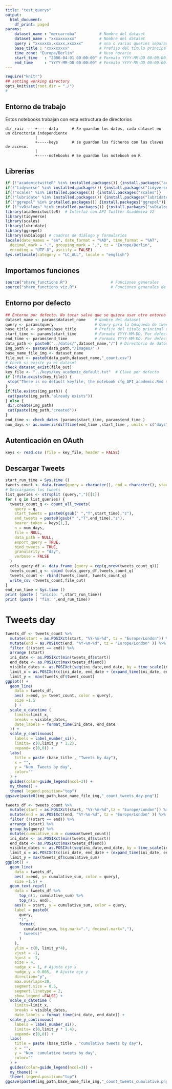 ---
title: "test_querys"
output:
  html_document:
    df_print: paged
params:
    dataset_name : "mercarroba"          # Nombre del dataset
    dataset_name : "xxxxxxxxxx"          # Nombre del dataset
    query : "xxxxxxx,xxxxx,xxxxxx"       # una o varias queries separadas por comas, una query puede contener OR 
    base_title : "xxxxxxxxx"             # Prefijo del título principal de las gráficas
    time_zone: "Europe/Berlin"           # Huso horario
    start_time   : "2006-04-01 00:00:00" # Formato YYYY-MM-DD 00:00:00. Por defecto fecha de creación de Twitter
    end_time     : "YYYY-MM-DD 00:00:00" # Formato YYYY-MM-DD 00:00:00. por defecto, hora GMT actual
---
```{r setup, 	echo = TRUE,message = FALSE,	warning = FALSE,include=FALSE, cache = FALSE}
require("knitr")
## setting working directory
opts_knit$set(root.dir = "./")
#
```
## Entorno de trabajo

Estos notebooks trabajan con esta estructura de directorios

    dir_raiz ----+-----data      # Se guardan los datos, cada dataset en un directorio independiente
                 |
                 +-----keys      # se guardan los ficheros con las claves de acceso. 
                 |
                 +-----notebooks # Se guardan los notebooh en R
  
  
## Librerías 

```{r libraries, message=FALSE, warning=FALSE, paged.print=FALSE}
if (!"academictwitteR" %in% installed.packages()) {install.packages("academictwitteR")}
if(!"tidyverse" %in% installed.packages()) {install.packages("tidyverse")}
if(!"scales" %in% installed.packages()) {install.packages("scales")}
if(!"lubridate" %in% installed.packages()) {install.packages("lubridate")}
if(!"ggrepel" %in% installed.packages()) {install.packages("ggrepel")}
if (!"svDialogs" %in% installed.packages()) {install.packages("svDialogs")}
library(academictwitteR)  # Interfaz con API Twitter Académiva V2
library(tidyverse)
library(scales)
library(lubridate)
library(ggrepel)
library(svDialogs) # Cuadros de diálogo y formularios
locale(date_names = "en", date_format = "%AD", time_format = "%AT",
  decimal_mark = ".", grouping_mark = ",", tz = "Europe/Berlin",
  encoding = "UTF-8", asciify = FALSE)
Sys.setlocale(category = "LC_ALL", locale = "english")
```

## Importamos funciones

```{r functions, include=FALSE}
source("share_functions.R")                   # Funciones generales
source("share_functions_viz.R")               # Funciones generales de visualización
```


## Entorno por defecto

```{r environment}
## Entorno por defecto. No tocar salvo que se quiera usar otro entorno
dataset_name <- params$dataset_name    # Nombre del dataset
query <- params$query                  # Query para la búsqueda de tweets
base_title <- params$base_title        # Prefijo del título principal de las gráficas
start_time <- params$start_time        # Formato YYYY-MM-DD. Por defecto fecha de creación de Twitter
end_time <- params$end_time            # Formato YYYY-MM-DD. Por defecto hora actuual
data_path <- paste0("../datos/",dataset_name,"/") # Directorio de datos
img_path <- paste0(data_path,"/images/" )
base_name_file_img <- dataset_name  
file_out <- paste0(data_path,dataset_name,"_count.csv")
# Check si existe ya el dataset
check_dataset_exist(file_out)
key_file <- "../keys/key_academic_default.txt"  # Clave por defecto
if (!file.exists(key_file)) {
 stop("There is no default keyfile, the notebook cfg_API_academic.Rmd must be run once before")
}
if(file.exists(img_path)) {
 cat(paste(img_path,"already exists"))
} else {
 dir.create(img_path)
 cat(paste(img_path,"created"))
}
end_time <- check_dates (params$start_time, params$end_time )
num_days <- as.numeric(difftime(end_time ,start_time , units = c("days")))
```

## Autenticación en OAuth

```{r authentication}
keys <- read.csv (file = key_file, header = FALSE)
```

## Descargar Tweets

```{r search_tweets, message=FALSE, warning=FALSE}
start_run_time = Sys.time ()
tweets_count <- data.frame(query = character(), end = character(), start = character(), tweet_count = double ())
# Descargamos los tweets
list_queries <- strsplit (query,",")[[1]]
for ( q in list_queries) {
  tweets_count_q <- count_all_tweets(
    query = q,
    start_tweets = paste0(gsub(" ","T",start_time),"z"),
    end_tweets = paste0(gsub(" ","T",end_time),"z"),
    bearer_token = keys[1,],
    n = num_days,
    file = NULL,
    data_path = NULL,
    export_query = TRUE,
    bind_tweets = TRUE,
    granularity = "day",
    verbose = FALSE
  )
  cols_query_df <- data.frame (query = rep(q,nrow(tweets_count_q)))
  tweets_count_q <- cbind (cols_query_df,tweets_count_q)
  tweets_count <- rbind(tweets_count, tweets_count_q)
  write_csv (tweets_count,file_out)
}
end_run_time = Sys.time ()
print (paste ( "inicio: ",start_run_time))
print (paste ( "fin: ",end_run_time))
```
# Tweets day

```{r tweets_day, echo=TRUE, fig.height=5, fig.width=9, paged.print=FALSE}
tweets_df <- tweets_count %>%
  mutate(start = as.POSIXct(start, "%Y-%m-%d", tz = "Europe/London")) %>%
  mutate(end = as.POSIXct(end, "%Y-%m-%d", tz = "Europe/London" )) %>%
  filter (!(start == end)) %>%
  arrange (start)
  ini_date <- as.POSIXct(min(tweets_df$start))
  end_date <- as.POSIXct(max(tweets_df$end))                
  visible_dates <- as.POSIXct(seq(ini_date,end_date, by = time_scale(ini_date,end_date)))
  limit_x = as.POSIXct(c(ini_date, end_date + (expand_time(ini_date, end_date, 50))))
  limit_y =  max(tweets_df$tweet_count) 
ggplot() + 
  geom_line(
    data = tweets_df,
    aes( x=end, y= tweet_count, color = query),
    size =1.5
    ) +
  scale_x_datetime (
    limits=limit_x,
    breaks = visible_dates,
    date_labels = format_time(ini_date, end_date
  )) +
  scale_y_continuous( 
    labels = label_number_si(),
    limits= c(0,limit_y * 1.2),
    expand= c(0,0)) +
  labs(
    title = paste (base_title , "Tweets by day"),
    x = "",
    y = "Num. Tweets by day",
    color=""
  ) +
  guides(color=guide_legend(ncol=3)) +
  my_theme() +
  theme( legend.position="top")
ggsave(paste0(img_path,base_name_file_img,"_count_tweets_day.png"))
```


```{r accumulated tweets, echo=TRUE, fig.height=5, fig.width=9, message=FALSE, warning=FALSE, paged.print=FALSE}
tweets_df <- tweets_count %>%
  mutate(start = as.POSIXct(start, "%Y-%m-%d",tz = "Europe/London")) %>%
  mutate(end = as.POSIXct(end, "%Y-%m-%d", tz = "Europe/London" )) %>%
  filter (!(start == end)) %>%
  arrange (start) %>%
  group_by(query) %>% 
  mutate(cumulative_sum = cumsum(tweet_count)) 
  ini_date <- as.POSIXct(min(tweets_df$start))
  end_date <- as.POSIXct(max(tweets_df$end))                
  visible_dates <- as.POSIXct(seq(ini_date,end_date, by = time_scale(ini_date,end_date)))
  limit_x = as.POSIXct(c(ini_date, end_date + (expand_time(ini_date, end_date, 50))))
  limit_y = max(tweets_df$cumulative_sum) 
ggplot() + 
  geom_line(
    data = tweets_df,
    aes( x=end, y= cumulative_sum, color = query),
    size =1.5) +
  geom_text_repel(
    data = tweets_df %>% 
      top_n(1, cumulative_sum) %>% 
      top_n(1, end),
    aes(x = start, y = cumulative_sum, color = query,
    label = paste0(
      query,
      "(",
      format(
        cumulative_sum, big.mark=".", decimal.mark=","),
      " tweets)"
      )
    ), 
    ylim = c(0, limit_y*4),
    vjust = -1,
    hjust = -1,
    size = 4,
    nudge_x = 1, # Ajuste eje x
    nudge_y = 0.005,  # Ajuste eje y
    direction="y",
    max.overlaps=20,
    segment.size = 0.5,
    segment.linetype = 2,
    show.legend =FALSE) +
  scale_x_datetime (
    limits=limit_x,
    breaks = visible_dates,
    date_labels = format_time(ini_date, end_date)) +
  scale_y_continuous( 
    labels = label_number_si(),
    limits= c(0,limit_y * 1.4),
    expand= c(0,0)) +
  labs(
    title = paste (base_title , "cumulative tweets by day"),
    x = "",
    y = "Num. cumulative tweets by day",
    color=""
  ) +
  guides(color=guide_legend(ncol=3)) +
  my_theme() +
  theme( legend.position="top")
ggsave(paste0(img_path,base_name_file_img,"_count_tweets_cumulative.png"))
```



